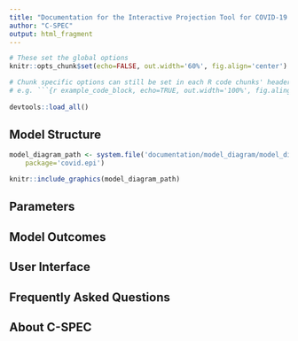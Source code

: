 ```yaml
---
title: "Documentation for the Interactive Projection Tool for COVID-19 Interventions"
author: "C-SPEC"
output: html_fragment
---
```


<!-- SETUP --> 

```r
# These set the global options
knitr::opts_chunk$set(echo=FALSE, out.width='60%', fig.align='center')

# Chunk specific options can still be set in each R code chunks' header
# e.g. ```{r example_code_block, echo=TRUE, out.width='100%', fig.aling='right'}
 
devtools::load_all()
```

<!-- For anybody that needs an introduction to Rmarkdown: 
     https://rmarkdown.rstudio.com/articles_intro.html -->

<!-- Comments are formatted as per this example comment --> 

<!-- $Math equations$ can be wrapped in single dollar-signs for inline math text --> 

<!-- $$Math equations$$ can be wrapped in double dollar-signs for math equations that get 
     centered on their own line--> 

<!-- Rmarkdown is based on markdown, so use markdown syntax to do 
     simple text formatting if needed --> 

<!-- Good guide on how to use markdown: https://guides.github.com/features/mastering-markdown/ --> 

## Model Structure

```r
model_diagram_path <- system.file('documentation/model_diagram/model_diagram.png',
    package='covid.epi')

knitr::include_graphics(model_diagram_path)
```


## Parameters

## Model Outcomes

## User Interface

## Frequently Asked Questions 

## About C-SPEC
